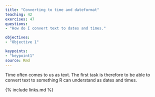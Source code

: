 ```yaml
---
title: "Converting to time and dateformat"
teaching: 42
exercises: 47
questions: 
- "How do I convert text to dates and times."

objectives:
- "Objective 1"

keypoints:
- "keypoint1"
source: Rmd
---
```


Time often comes to us as text. The first task is therefore to be able to 
convert text to something R can understand as dates and times.




{% include links.md %}